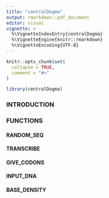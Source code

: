 ```yaml
---
title: "centralDogma"
output: rmarkdown::pdf_document
editor: visual
vignette: >
  %\VignetteIndexEntry{centralDogma}
  %\VignetteEngine{knitr::rmarkdown}
  %\VignetteEncoding{UTF-8}
---
```


```r
knitr::opts_chunk$set(
  collapse = TRUE,
  comment = "#>"
)
```

```r
library(centralDogma)
```

### INTRODUCTION

### FUNCTIONS

#### RANDOM_SEQ

#### TRANSCRIBE

#### GIVE_CODONS

#### INPUT_DNA

#### BASE_DENSITY
